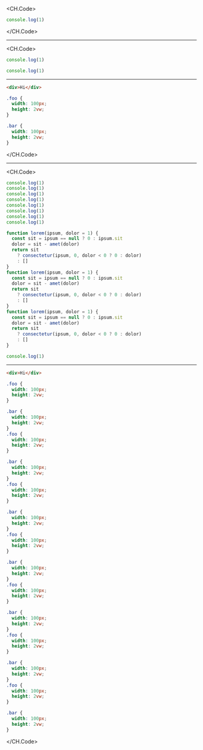 <CH.Code>

```js index.js
console.log(1)
```

</CH.Code>

---

<CH.Code>

```js index.js
console.log(1)
```

```js app.js
console.log(1)
```

---

```html index.html
<div>Hi</div>
```

```css index.css active
.foo {
  width: 100px;
  height: 2vw;
}

.bar {
  width: 100px;
  height: 2vw;
}
```

[width]: https://developer.mozilla.org/en-US/docs/Web/CSS/width "Width docs"

</CH.Code>

---

<CH.Code>

```js index.js
console.log(1)
console.log(1)
console.log(1)
console.log(1)
console.log(1)
console.log(1)
console.log(1)
console.log(1)

function lorem(ipsum, dolor = 1) {
  const sit = ipsum == null ? 0 : ipsum.sit
  dolor = sit - amet(dolor)
  return sit
    ? consectetur(ipsum, 0, dolor < 0 ? 0 : dolor)
    : []
}
function lorem(ipsum, dolor = 1) {
  const sit = ipsum == null ? 0 : ipsum.sit
  dolor = sit - amet(dolor)
  return sit
    ? consectetur(ipsum, 0, dolor < 0 ? 0 : dolor)
    : []
}
function lorem(ipsum, dolor = 1) {
  const sit = ipsum == null ? 0 : ipsum.sit
  dolor = sit - amet(dolor)
  return sit
    ? consectetur(ipsum, 0, dolor < 0 ? 0 : dolor)
    : []
}
```

```js app.js
console.log(1)
```

---

```html index.html
<div>Hi</div>
```

```css index.css active
.foo {
  width: 100px;
  height: 2vw;
}

.bar {
  width: 100px;
  height: 2vw;
}
.foo {
  width: 100px;
  height: 2vw;
}

.bar {
  width: 100px;
  height: 2vw;
}
.foo {
  width: 100px;
  height: 2vw;
}

.bar {
  width: 100px;
  height: 2vw;
}
.foo {
  width: 100px;
  height: 2vw;
}

.bar {
  width: 100px;
  height: 2vw;
}
.foo {
  width: 100px;
  height: 2vw;
}

.bar {
  width: 100px;
  height: 2vw;
}
.foo {
  width: 100px;
  height: 2vw;
}

.bar {
  width: 100px;
  height: 2vw;
}
.foo {
  width: 100px;
  height: 2vw;
}

.bar {
  width: 100px;
  height: 2vw;
}
```

</CH.Code>
